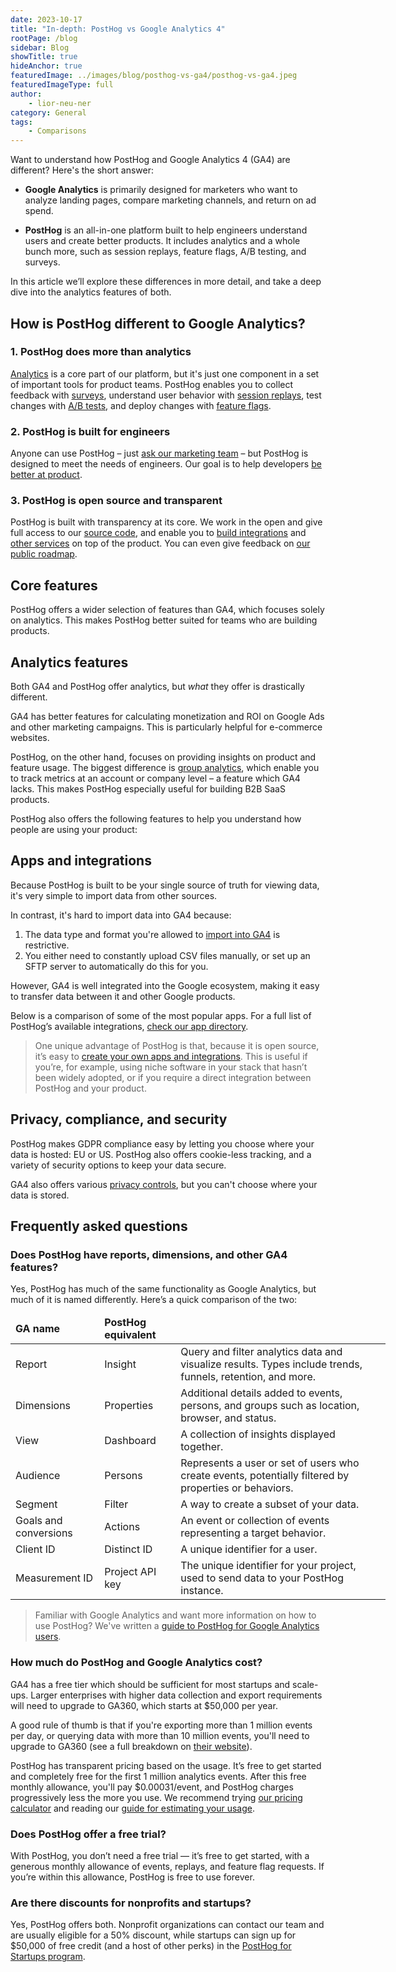 ```yaml
---
date: 2023-10-17
title: "In-depth: PostHog vs Google Analytics 4"
rootPage: /blog
sidebar: Blog
showTitle: true
hideAnchor: true
featuredImage: ../images/blog/posthog-vs-ga4/posthog-vs-ga4.jpeg
featuredImageType: full
author:
    - lior-neu-ner
category: General
tags:
    - Comparisons
---
```



Want to understand how PostHog and Google Analytics 4 (GA4) are different? Here's the short answer:

- **Google Analytics** is primarily designed for marketers who want to analyze landing pages, compare marketing channels, and return on ad spend.

- **PostHog** is an all-in-one platform built to help engineers understand users and create better products. It includes analytics and a whole bunch more, such as session replays, feature flags, A/B testing, and surveys.

In this article we’ll explore these differences in more detail, and take a deep dive into the analytics features of both.

## How is PostHog different to Google Analytics?

### 1. PostHog does more than analytics

[Analytics](/product-analytics) is a core part of our platform, but it's just one component in a set of important tools for product teams. PostHog enables you to collect feedback with [surveys](/docs/surveys), understand user behavior with [session replays](/session-replay), test changes with [A/B tests](/ab-testing), and deploy changes with [feature flags](/feature-flags).

### 2. PostHog is built for engineers

Anyone can use PostHog – just [ask our marketing team](/blog/posthog-marketing) – but PostHog is designed to meet the needs of engineers. Our goal is to help developers [be better at product](/blog/helping-engineers-to-product).

### 3. PostHog is open source and transparent

PostHog is built with transparency at its core. We work in the open and give full access to our [source code](https://github.com/PostHog), and enable you to [build integrations](/docs/apps/build) and [other services](/blog/how-we-built-an-app-server) on top of the product. You can even give feedback on [our public roadmap](/roadmap).

## Core features

PostHog offers a wider selection of features than GA4, which focuses solely on analytics. This makes PostHog better suited for teams who are building products.

<ComparisonTable column1="GA4" column2="PostHog">
  <ComparisonRow column1={true} column2={true} feature="Analytics" description="Custom trends, funnels, and retention analysis" />
  <ComparisonRow column1={false} column2={true} feature="Session replays" description="Watch real users use your product; diagnose bugs" />
  <ComparisonRow column1={false} column2={true} feature="Heatmaps" description="Visualize where users click in your app or website" />
  <ComparisonRow column1={false} column2={true} feature="Feature flags" description="Roll out features safely; toggle features for cohorts or individuals" />
  <ComparisonRow column1={false} column2={true} feature="Surveys" description="Ask users for qualitative feedback and gather responses" />
  <ComparisonRow column1={false} column2={true} feature="A/B testing" description="Test changes and analyze impact" />
  <ComparisonRow column1={true} column2={true} feature="Apps and integrations" description="Push and pull data to other destinations" />
  <ComparisonRow column1={false} column2={true} feature="Open source" description="Full access to source code and transparent roadmap" />
</ComparisonTable>

## Analytics features

Both GA4 and PostHog offer analytics, but _what_ they offer is drastically different. 

GA4 has better features for calculating monetization and ROI on Google Ads and other marketing campaigns. This is particularly helpful for e-commerce websites. 

PostHog, on the other hand, focuses on providing insights on product and feature usage. The biggest difference is [group analytics](/docs/product-analytics/group-analytics), which enable you to track metrics at an account or company level – a feature which GA4 lacks. This makes PostHog especially useful for building B2B SaaS products.

<ComparisonTable column1="GA4" column2="PostHog">
  <ComparisonRow column1={false} column2={true} feature="Group analytics" description="Track metrics at account or company level" />
  <ComparisonRow column1={true} column2={false} feature="Monetization analytics" description="Track purchase value, LTV, and other revenue metrics" />
  <ComparisonRow column1={true} column2={false} feature="Advertising analytics" description="Track ROI on Google Ads and other marketing campaigns" />
  <ComparisonRow column1={true} column2={false} feature="Real-time reporting" description="Monitor activity on your site or app as it happens." />
  <ComparisonRow column1={true} column2={false} feature="Predictive insights" description="AI-powered alerts when metrics change" />
  <ComparisonRow column1={true} column2={true} feature="Traffic breakdown" description="Gain insights into where your visitors and conversions are coming from" />
  <ComparisonRow column1={true} column2={true} feature="User profiles" description="View user demographic data such as country, language, and device type" />
  <ComparisonRow column1={true} column2={true} feature="UTM tracking" description="Track marketing campaigns with UTM tags" />
  <ComparisonRow column1={true} column2={true} feature="Funnels" description="Visualize conversion rates and drop-offs" />
  <ComparisonRow column1={true} column2={true} feature="User paths" description="Track user flows and where they drop-off" />
  <ComparisonRow column1={true} column2={true} feature="Retention" description="Analyze user and revenue retention" />
</ComparisonTable>

PostHog also offers the following features to help you understand how people are using your product:

<ComparisonTable column1="GA" column2="PostHog">
  <ComparisonRow column1={false} column2={true} feature="Correlation analysis" description="Automatically highlight factors affecting funnel conversion rates" />
  <ComparisonRow column1={false} column2={true} feature="Lifecycle insights" description="Break down events from new, returning, resurrecting, and dormant users" />
  <ComparisonRow column1={false} column2={true} feature="Stickiness insights" description="See how many times users perform an event in a period of time" />
  <ComparisonRow column1={false} column2={true} feature="Formulas" description="Use custom formulas to create unique insights" />
  <ComparisonRow column1="Requires BigQuery" column2={true} feature="SQL access" description="Write your own queries in SQL" />
  <ComparisonRow column1={false} column2={true} feature="Toolbar" description="View insights on your live website or app with an overlay" />
</ComparisonTable>

## Apps and integrations

Because PostHog is built to be your single source of truth for viewing data, it's very simple to import data from other sources. 

In contrast, it's hard to import data into GA4 because:

1. The data type and format you're allowed to [import into GA4](https://support.google.com/analytics/answer/10071301) is restrictive. 
2. You either need to constantly upload CSV files manually, or set up an SFTP server to automatically do this for you.

However, GA4 is well integrated into the Google ecosystem, making it easy to transfer data between it and other Google products.

Below is a comparison of some of the most popular apps. For a full list of PostHog’s available integrations, [check our app directory](/cdp).



<ComparisonTable column1="GA" column2="PostHog">
  <ComparisonRow column1={true} column2={true} feature="Zapier" description="Trigger Zaps with events" />
  <ComparisonRow column1={false} column2={true} feature="Hubspot" description="Sync event and person data" />
  <ComparisonRow column1={false} column2={true} feature="Salesforce" description="Sync event and person data" />
  <ComparisonRow column1={false} column2={true} feature="Intercom" description="Extract and load data to external platforms" />
  <ComparisonRow column1={false} column2={true} feature="Customer.io" description="Sync data between platforms" />
  <ComparisonRow column1={false} column2={true} feature="Sentry" description="Ingest Sentry errors for analysis" />
  <ComparisonRow column1={true} column2={false} feature="Google Ads" description="Track Google ad ROI" />
  <ComparisonRow column1={true} column2={false} feature="Google Search Console" description="Seamlessly import data from your search console" />
  <ComparisonRow column1={true} column2={true} feature="Google BigQuery" description="Automatically export data to BigQuery" />
  <ComparisonRow column1={true} column2={false} feature="Google Looker Studio" description="Visualize events in Looker dashboards" />
  <ComparisonRow column1="Requires 3rd party integration" column2={true} feature="Slack" description="Receive notifications about new data" />
  <ComparisonRow column1="Requires 3rd party integration" column2={true} feature="Discord" description="Receive notifications about new data" />
  <ComparisonRow column1="Requires 3rd party integration" column2={true} feature="MS Teams" description="Receive notifications about new data" />
</ComparisonTable>

> One unique advantage of PostHog is that, because it is open source, it’s easy to [create your own apps and integrations](/tutorials/build-your-own-posthog-app). This is useful if you’re, for example, using niche software in your stack that hasn’t been widely adopted, or if you require a direct integration between PostHog and your product. 

## Privacy, compliance, and security

PostHog makes GDPR compliance easy by letting you choose where your data is hosted: EU or US. PostHog also offers cookie-less tracking, and a variety of security options to keep your data secure. 

GA4 also offers various [privacy controls](https://support.google.com/analytics/answer/9019185), but you can't choose where your data is stored.

<ComparisonTable column1="GA" column2="PostHog">
  <ComparisonRow column1={false} column2={true} feature="EU hosting available" description="" />
  <ComparisonRow column1={true} column2={true} feature="Data anonymization" description="" />
  <ComparisonRow column1={true} column2={true} feature="Cookie-less tracking option" description="" />
  <ComparisonRow column1="ISO 27001" column2="SOC 2" feature="Security certification" description="" />
  <ComparisonRow column1={true} column2="Feature flags only" feature="Role-based access control" description="" />
  <ComparisonRow column1={true} column2={true} feature="SAML/SSO available" description="" />
  <ComparisonRow column1={true} column2={true} feature="" description="2FA available" />
</ComparisonTable>

## Frequently asked questions 

### Does PostHog have reports, dimensions, and other GA4 features?

Yes, PostHog has much of the same functionality as Google Analytics, but much of it is named differently. Here’s a quick comparison of the two:

<div className="overflow-x-auto -mx-5 px-5">
<table className="w-full mt-4" style="min-width: 600px;">
  <thead>
    <tr>
      <td><strong>GA name</strong></td>
      <td><strong>PostHog equivalent</strong></td>
      <td></td>
    </tr>
  </thead>
  <tbody>
    <tr>
      <td>Report</td>
      <td>Insight</td>
      <td>Query and filter analytics data and visualize results. Types include trends, funnels, retention, and more.</td>
    </tr>
    <tr>
      <td>Dimensions</td>
      <td>Properties</td>
      <td>Additional details added to events, persons, and groups such as location, browser, and status.</td>
    </tr>
    <tr>
      <td>View</td>
      <td>Dashboard</td>
      <td>A collection of insights displayed together.</td>
    </tr>
    <tr>
      <td>Audience</td>
      <td>Persons</td>
      <td>Represents a user or set of users who create events, potentially filtered by properties or behaviors.</td>
    </tr>
    <tr>
      <td>Segment</td>
      <td>Filter</td>
      <td>A way to create a subset of your data.</td>
    </tr>
    <tr>
      <td>Goals and conversions</td>
      <td>Actions</td>
      <td>An event or collection of events representing a target behavior.</td>
    </tr>
    <tr>
      <td>Client ID</td>
      <td>Distinct ID</td>
      <td>A unique identifier for a user.</td>
    </tr>
    <tr>
      <td>Measurement ID</td>
      <td>Project API key</td>
      <td>The unique identifier for your project, used to send data to your PostHog instance.</td>
    </tr>
  </tbody>
</table>
</div>

> Familiar with Google Analytics and want more information on how to use PostHog? We've written a [guide to PostHog for Google Analytics users](/blog/google-analytics-to-posthog).

### How much do PostHog and Google Analytics cost?

GA4 has a free tier which should be sufficient for most startups and scale-ups. Larger enterprises with higher data collection and export requirements will need to upgrade to GA360, which starts at $50,000 per year. 

A good rule of thumb is that if you're exporting more than 1 million events per day, or querying data with more than 10 million events, you'll need to upgrade to GA360 (see a full breakdown on [their website](https://support.google.com/analytics/answer/11202874)). 

PostHog has transparent pricing based on the usage. It’s free to get started and completely free for the first 1 million analytics events. After this free monthly allowance, you'll pay $0.00031/event, and PostHog charges progressively less the more you use. We recommend trying [our pricing calculator](/pricing) and reading our [guide for estimating your usage](/docs/billing/estimating-usage-costs).

### Does PostHog offer a free trial?

With PostHog, you don’t need a free trial — it’s free to get started, with a generous monthly allowance of events, replays, and feature flag requests. If you’re within this allowance, PostHog is free to use forever.

### Are there discounts for nonprofits and startups?

Yes, PostHog offers both. Nonprofit organizations can contact our team and are usually eligible for a 50% discount, while startups can sign up for $50,000 of free credit (and a host of other perks) in the [PostHog for Startups program](/startups).

<ArrayCTA /> 